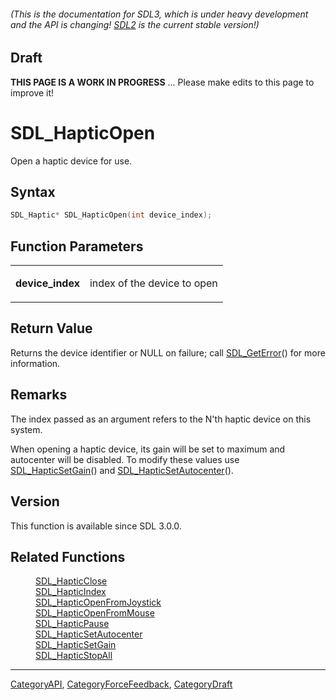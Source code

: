 ====== (This is the documentation for SDL3, which is under heavy development and the API is changing! [https://wiki.libsdl.org/SDL2/ SDL2] is the current stable version!) ======

== Draft ==

'''THIS PAGE IS A WORK IN PROGRESS''' ... Please make edits to this page to improve it!
= SDL_HapticOpen =

Open a haptic device for use.

== Syntax ==

<syntaxhighlight lang='c'>
SDL_Haptic* SDL_HapticOpen(int device_index);
</syntaxhighlight>

== Function Parameters ==

{|
|'''device_index'''
|index of the device to open
|}

== Return Value ==

Returns the device identifier or NULL on failure; call [[SDL_GetError]]()
for more information.

== Remarks ==

The index passed as an argument refers to the N'th haptic device on this
system.

When opening a haptic device, its gain will be set to maximum and
autocenter will be disabled. To modify these values use
[[SDL_HapticSetGain]]() and [[SDL_HapticSetAutocenter]]().

== Version ==

This function is available since SDL 3.0.0.

== Related Functions ==

:[[SDL_HapticClose]]
:[[SDL_HapticIndex]]
:[[SDL_HapticOpenFromJoystick]]
:[[SDL_HapticOpenFromMouse]]
:[[SDL_HapticPause]]
:[[SDL_HapticSetAutocenter]]
:[[SDL_HapticSetGain]]
:[[SDL_HapticStopAll]]

----
[[CategoryAPI]], [[CategoryForceFeedback]], [[CategoryDraft]]


